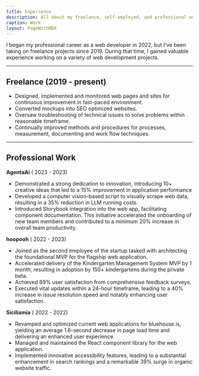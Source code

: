 ```yaml
---
title: Experience
description: All about my freelance, self-employed, and professional work experience.
caption: Work
layout: PageWithMDX
---
```


I began my professional career as a web developer in 2022, but I've been taking on freelance projects since 2019.
During that time, I gained valuable experience working on a variety of web development projects.

---

## Freelance (2019 - present)

- Designed, implemented and monitored web pages and sites for continuous improvement in fast-paced environment.
- Converted mockups into SEO optimized websites.
- Oversaw troubleshooting of technical issues to solve problems within reasonable timeframe.
- Continually improved methods and procedures for processes, measurement, documenting and work flow techniques.

---

## Professional Work

**AgentaAi** ( 2023 - 2023)

- Demonstrated a strong dedication to innovation, introducing 10+
  creative ideas that led to a 15% improvement in application
  performance
- Developed a computer vision-based script to visually scrape web
  data, resulting in a 35% reduction in LLM running costs.
- Introduced Storybook integration into the web app, facilitating
  component documentation. This initiative accelerated the onboarding of new team members and contributed to a minimum 20% increase in overall team productivity.

**hoopooh** ( 2022 - 2023)

- Joined as the second employee of the startup tasked with
  architecting the foundational MVP for the flagship web application.
- Accelerated delivery of the Kindergarten Management System MVP
  by 1 month, resulting in adoption by 150+ kindergartens during the
  private beta.
- Achieved 89% user satisfaction from comprehensive feedback
  surveys.
- Executed vital updates within a 24-hour timeframe, leading to a
  40% increase in issue resolution speed and notably enhancing user
  satisfaction.

**Siciliamia** ( 2022 - 2022)

- Revamped and optimized current web applications for bluehouse.is,
  yielding an average 1.6-second decrease in page load time and
  delivering an enhanced user experience.
- Managed and maintained the React component library for the web
  application.
- Implemented innovative accessibility features, leading to a
  substantial enhancement in search rankings and a remarkable 39%
  surge in organic website traffic.
